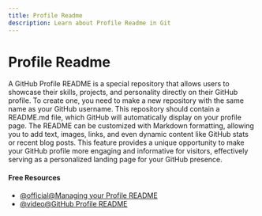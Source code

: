```yaml
---
title: Profile Readme
description: Learn about Profile Readme in Git
---
```


# Profile Readme

A GitHub Profile README is a special repository that allows users to showcase their skills, projects, and personality directly on their GitHub profile. To create one, you need to make a new repository with the same name as your GitHub username. This repository should contain a README.md file, which GitHub will automatically display on your profile page. The README can be customized with Markdown formatting, allowing you to add text, images, links, and even dynamic content like GitHub stats or recent blog posts. This feature provides a unique opportunity to make your GitHub profile more engaging and informative for visitors, effectively serving as a personalized landing page for your GitHub presence.

#### Free Resources

- [@official@Managing your Profile README](https://docs.github.com/en/account-and-profile/setting-up-and-managing-your-github-profile/customizing-your-profile/managing-your-profile-readme)
- [@video@GitHub Profile README](https://www.youtube.com/watch?v=KhGWbt1dAKQ)

<Outlet path="5-github/basics/profile-readme" />

